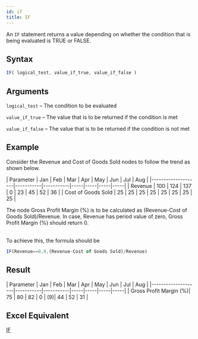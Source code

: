 ```yaml
---
id: if
title: IF
---
```


An `IF` statement returns a value depending on whether the condition that is being evaluated is TRUE or FALSE. 

## Syntax
```javascript
IF( logical_test, value_if_true, value_if_false )
```
## Arguments
`logical_test` – The condition to be evaluated

`value_if_true` – The value that is to be returned if the condition is met

`value_if_false` – The value that is to be returned if the condition is not met

## Example

Consider the Revenue and Cost of Goods Sold nodes to follow the trend as shown below. 

| Parameter          | Jan | Feb | Mar | Apr | May | Jun | Jul | Aug | 
|--------------------|-----------|-----------|-----|-----|-----|-----|
| Revenue            | 100 | 124 | 137 | 0   | 23  | 45  | 52  | 36  | 
| Cost of Goods Sold | 25  | 25  | 25  | 25  | 25  | 25  | 25  | 25  |

<div style={{textAlign: 'justify'}}> 
The node Gross Profit Margin (%) is to be calculated as (Revenue-Cost of Goods Sold)/Revenue.
In case, Revenue has period value of zero, Gross Profit Margin (%) should return 0.
</div> <br />

To achieve this, the formula should be 
```javascript
IF(Revenue==0,0,(Revenue-Cost of Goods Sold)/Revenue)
```

## Result
| Parameter          | Jan | Feb | Mar | Apr | May | Jun | Jul | Aug |
|--------------------|-----------|-----------|-----|-----|-----|-----|
| Gross Profit Margin (%)| 75 | 80 | 82 | 0   | (9)| 44 | 52 | 31 |

## Excel Equivalent
[IF](https://support.office.com/en-gb/article/if-function-69aed7c9-4e8a-4755-a9bc-aa8bbff73be2)

